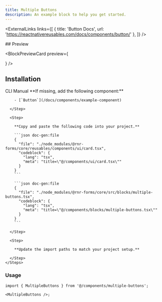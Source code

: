 ```yaml
---
title: Multiple Buttons
description: An example block to help you get started.
---
```



<ExternalLinks
  links={[
    { title: 'Button Docs', url: 'https://reactnativereusables.com/docs/components/button/' },
  ]}
/>

<div className="h-5" />

<div id="preview" className="scroll-m-20 *:hidden" aria-hidden>
  ## Preview
</div>

<BlockPreviewCard
  preview={
    <div className="w-full max-w-sm">
      <MultipleButtons />
    </div>
  }
/>

## Installation

<Tabs defaultValue="cli">
  <TabsList>
    <TabsTrigger id="cli" value="cli">CLI</TabsTrigger>
    <TabsTrigger id="manual" value="manual">Manual</TabsTrigger>
  </TabsList>
  <TabsContent value="cli">
    <CommandTabs args={["add", "https://rnr-forms.vercel.app/r/example-block.json"]}/>
  </TabsContent>
  <TabsContent value="manual">
    <Steps> 
      <Step>
        **If missing, add the following component:**

        - [`Button`](/docs/components/example-component)

      </Step>

      <Step>

        **Copy and paste the following code into your project.**

        ```json doc-gen:file
        {
          "file": "./node_modules/@rnr-forms/core/reusables/components/ui/card.tsx",
          "codeblock": {
            "lang": "tsx",
            "meta": "title=\"@/components/ui/card.tsx\""
          }
        }
        ```

        ```json doc-gen:file
        {
          "file": "./node_modules/@rnr-forms/core/src/blocks/multiple-buttons.tsx",
          "codeblock": {
            "lang": "tsx",
            "meta": "title=\"@/components/blocks/multiple-buttons.tsx\""
          }
        }
        ```

      </Step>

      <Step>

        **Update the import paths to match your project setup.**

      </Step>
    </Steps>

  </TabsContent>
</Tabs>

### Usage

```tsx
import { MultipleButtons } from '@/components/multiple-buttons';

<MultipleButtons />;
```
